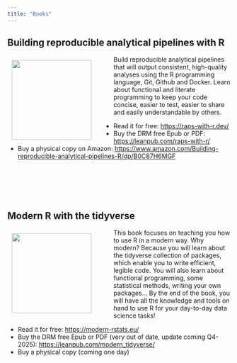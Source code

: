 ```yaml
---
title: "Books"
---
```


## Building reproducible analytical pipelines with R

<a href = "https://leanpub.com/raps-with-r/"><img
src="https://d2sofvawe08yqg.cloudfront.net/raps-with-r/s_hero2x?1676902653"
align="left" style="display: inline; margin: 10px 50px 10px 10px; border-width:
0px;" width="180" /></a><p>Build reproducible analytical pipelines that will
output consistent, high-quality analyses using the R programming language, Git,
Github and Docker. Learn about functional and literate programming to keep your
code concise, easier to test, easier to share and easily understandable by
others.</p>

<p>
<ul>
  <li>Read it for free: <a href="https://raps-with-r.dev/">https://raps-with-r.dev/</a></li>
  <li>Buy the DRM free Epub or PDF: <a href="https://leanpub.com/raps-with-r/">https://leanpub.com/raps-with-r/</a></li>
  <li>Buy a physical copy on Amazon: <a href="https://www.amazon.com/Building-reproducible-analytical-pipelines-R/dp/B0C87H6MGF">https://www.amazon.com/Building-reproducible-analytical-pipelines-R/dp/B0C87H6MGF</a></li>
</ul>
</p>


<h2 style="margin-top:3cm;">Modern R with the tidyverse</h2>

<a href = "https://leanpub.com/modern_tidyverse"><img
src="https://d2sofvawe08yqg.cloudfront.net/modern_tidyverse/s_hero2x?1620608950"
align="left" style="display: inline; margin: 10px 50px 10px 10px; border-width:
0px;" width="180" /></a><p>This book focuses on teaching you how to use R in a
modern way. Why modern? Because you will learn about the tidyverse collection of
packages, which enable you to write efficient, legible code. You will also learn
about functional programming, some statistical methods, writing your own
packages... By the end of the book, you will have all the knowledge and tools on
hand to use R for your day-to-day data science tasks!</p>

<p>
<ul>
  <li>Read it for free: <a href="https://modern-rstats.eu/">https://modern-rstats.eu/</a></li>
</li>
  <li>Buy the DRM free Epub or PDF (very out of date, update coming Q4-2025): <a href="https://leanpub.com/modern_tidyverse/">https://leanpub.com/modern_tidyverse/</a></li>
  <li>Buy a physical copy (coming one day)</li>
</ul>
</p>
